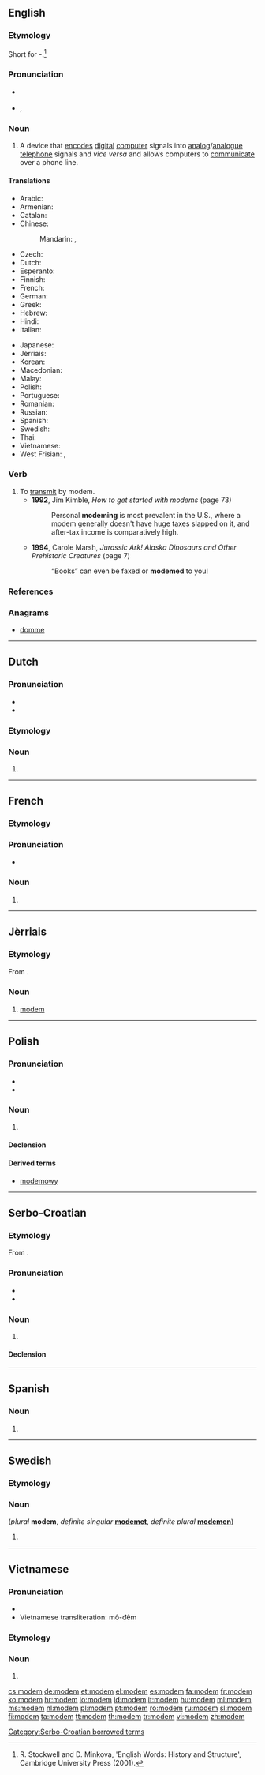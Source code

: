 {{also|Modem}}
==English==
{{wikipedia}}

===Etymology===
Short for {{term|modulator}}-{{term|demodulator}}.<ref>R. Stockwell and D. Minkova, 'English Words: History and Structure', Cambridge University Press (2001).</ref>

===Pronunciation===
* {{a|RP}} {{IPA|/ˈməʊdəm/|/ˈməʊdɛm/}}
* {{a|US}} {{enPR|mō'dəm|mō'dĕm}}, {{IPA|/ˈmɔʊdəm/|/ˈmɔʊdɛm/}}

===Noun===
{{en-noun}}

# A device that [[encode]]s [[digital]] [[computer]] signals into [[analog]]/[[analogue]] [[telephone]] signals and ''vice versa'' and allows computers to [[communicate]] over a phone line.

====Translations====
{{trans-top|A device that encodes digital computer signals into analog/analogue telephone signals and vice versa and allows computers to communicate over a phone line}}
* Arabic: {{t|ar|مودم|m|tr=muudim}}
* Armenian: {{t|hy|մոդեմ|tr=modem}}
* Catalan: {{t|ca|mòdem|m}}
* Chinese:
*: Mandarin: {{t+|cmn|調制解調器|sc=Hani}},  {{t|cmn|调制解调器|tr=[[tiáozhìjiětiáoqì]]|sc=Hani}}
* Czech: {{t+|cs|modem|m}}
* Dutch: {{t+|nl|modem|m|n}}
* Esperanto: {{t|eo|modemo}}
* Finnish: {{t+|fi|modeemi}}
* French: {{t+|fr|modem|m}}
* German: {{t+|de|Modem|n}}
* Greek: {{t+|el|διαποδιαμορφωτής|m|tr=δiapoδiamorfotís}}
* Hebrew: {{t+|he|מוֹדֶם|m|tr=módem}}
* Hindi: {{t|hi|मॉडेम|tr=mŏḍēm}}
* Italian: {{t+|it|modem|m}}
{{trans-mid}}
* Japanese: {{t+|ja|モデム|tr=modemu}}
* Jèrriais: {{t|roa-jer|modem|m}}
* Korean: {{t|ko|모뎀|tr=modem|sc=Hang}}
* Macedonian: {{t|mk|модем|m|tr=módem}}
* Malay: {{t+|ms|modem}}
* Polish: {{t+|pl|modem|m}}
* Portuguese: {{t+|pt|modem|m}}
* Romanian: {{t+|ro|modem|n}}
* Russian: {{t+|ru|модем|m|tr=modém}}
* Spanish: {{t+|es|módem|m}}
* Swedish: {{t|sv|modem|n}}
* Thai: {{t|th|โมเด็ม|tr=modĕm}}
* Vietnamese: {{t+|vi|modem}}
* West Frisian: {{t|fy|modem}}, {{t|fy|oerset}}
{{trans-bottom}}

===Verb===
{{en-verb}}

# To [[transmit]] by modem.
#* '''1992''', Jim Kimble, ''How to get started with modems'' (page 73)
#*: Personal '''modeming''' is most prevalent in the U.S., where a modem generally doesn't have huge taxes slapped on it, and after-tax income is comparatively high.
#* '''1994''', Carole Marsh, ''Jurassic Ark! Alaska Dinosaurs and Other Prehistoric Creatures'' (page 7)
#*: “Books” can even be faxed or '''modemed''' to you!

===References===
<references/>

===Anagrams===
* [[domme#English|domme]]

----

==Dutch==

===Pronunciation===
* {{IPA|/ˈmoːdəm/|/ˈmoːdɛm/|lang=nl}}
* {{audio|Nl-modem.ogg|Audio}}

===Etymology===
{{etyl|en|nl}} {{term|modem|lang=en}}

===Noun===
{{nl-noun|m|g2=n|-s|modempje}}

# {{l|en|modem}}

----

==French==

===Etymology===
{{etyl|en|fr}} {{term|modem|lang=fr}}

===Pronunciation===
* {{IPA|/modˈɛm/|lang=fr}}

===Noun===
{{fr-noun|m}}

# {{l|en|modem}}

----

==Jèrriais==

===Etymology===
From {{etyl|en|roa-jer}} {{term|modem|lang=en}}.

===Noun===
{{roa-jer-noun|m}}

# {{context|computing|lang=roa-jer}} [[#English|modem]]

----

==Polish==

===Pronunciation===
* {{IPA|/ˈmɔd̪ɛm/|lang=pl}}
* {{audio|Pl-modem.ogg|Audio}}

===Noun===
{{pl-noun|m}}

# {{l|en|modem}}

====Declension====
{{pl-decl-noun
|modem|modemy
|modemu|modemów
|modemowi|modemom
|modem|modemy
|modemem|modemami
|modemie|modemach
|modemie|modemy
}}

====Derived terms====
* [[modemowy]]

----

==Serbo-Croatian==

===Etymology===
From {{etyl|en|sh}} {{term|modem|lang=en}}.

===Pronunciation===
* {{IPA|/mǒdeːm/|lang=sh}}
* {{hyphenation|mo|dem}}

===Noun===
{{sh-noun|g=m|head=mòdēm|r|модем|мо̀де̄м}}

# {{l|en|modem}}

====Declension====
{{sh-decl-noun
|mòdēm|modemi
|modéma|modema
|modemu|modemima
|modem|modeme
|modeme|modemi
|modemu|modemima
|modemom|modemima
}}

[[Category:Serbo-Croatian borrowed terms]]

----

==Spanish==

===Noun===
{{head|es|noun|g=m}}

# {{misspelling of|módem|lang=es}}

----

==Swedish==

===Etymology===
{{etyl|en|sv}} {{term|modem|lang=en}}

===Noun===
{{sv-noun|n}} (''plural'' '''modem''', ''definite singular'' '''[[modemet]]''', ''definite plural'' '''[[modemen]]''')

# {{l|en|modem}}

----

==Vietnamese==

===Pronunciation===
* {{IPA|/ˈmodem/|lang=vi}}
* Vietnamese transliteration: mô-đêm

===Etymology===
{{etyl|en|vi}} {{term|modem|lang=en}}

===Noun===
{{head|vi|noun|g=m}}

# {{l|en|modem}}

[[cs:modem]]
[[de:modem]]
[[et:modem]]
[[el:modem]]
[[es:modem]]
[[fa:modem]]
[[fr:modem]]
[[ko:modem]]
[[hr:modem]]
[[io:modem]]
[[id:modem]]
[[it:modem]]
[[hu:modem]]
[[ml:modem]]
[[ms:modem]]
[[nl:modem]]
[[pl:modem]]
[[pt:modem]]
[[ro:modem]]
[[ru:modem]]
[[sl:modem]]
[[fi:modem]]
[[ta:modem]]
[[tt:modem]]
[[th:modem]]
[[tr:modem]]
[[vi:modem]]
[[zh:modem]]